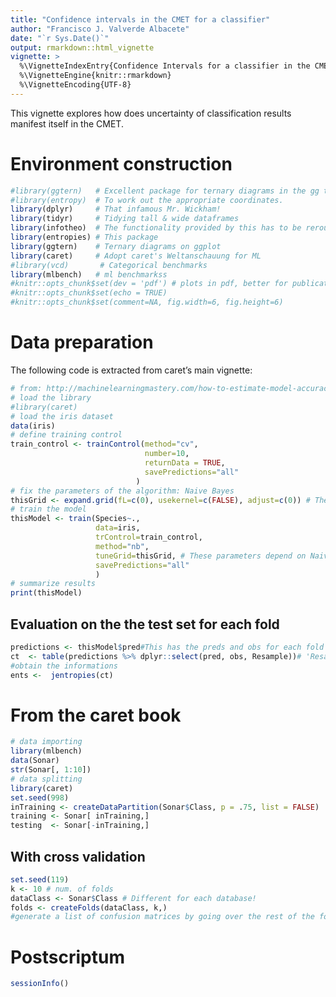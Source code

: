 ```yaml
---
title: "Confidence intervals in the CMET for a classifier"
author: "Francisco J. Valverde Albacete"
date: "`r Sys.Date()`"
output: rmarkdown::html_vignette
vignette: >
  %\VignetteIndexEntry{Confidence Intervals for a classifier in the CMET}
  %\VignetteEngine{knitr::rmarkdown}
  %\VignetteEncoding{UTF-8}
---
```


This vignette explores how does uncertainty of classification results manifest itself in the CMET.

# Environment construction

```r
#library(ggtern)   # Excellent package for ternary diagrams in the gg tradition
#library(entropy)  # To work out the appropriate coordinates.
library(dplyr)     # That infamous Mr. Wickham!
library(tidyr)     # Tidying tall & wide dataframes
library(infotheo)  # The functionality provided by this has to be rerouted through entropies
library(entropies) # This package
library(ggtern)    # Ternary diagrams on ggplot
library(caret)     # Adopt caret's Weltanschauung for ML
#library(vcd)       # Categorical benchmarks
library(mlbench)   # ml benchmarkss
#knitr::opts_chunk$set(dev = 'pdf') # plots in pdf, better for publication
#knitr::opts_chunk$set(echo = TRUE)
#knitr::opts_chunk$set(comment=NA, fig.width=6, fig.height=6)
```

# Data preparation

The following code is extracted from caret's main vignette:

```r
# from: http://machinelearningmastery.com/how-to-estimate-model-accuracy-in-r-using-the-caret-package/
# load the library
#library(caret)
# load the iris dataset
data(iris)
# define training control
train_control <- trainControl(method="cv", 
                              number=10,
                              returnData = TRUE,                   
                              savePredictions="all"
                            )
# fix the parameters of the algorithm: Naive Bayes
thisGrid <- expand.grid(fL=c(0), usekernel=c(FALSE), adjust=c(0)) # These parameters depend on Naive Bayes!
# train the model
thisModel <- train(Species~., 
                   data=iris, 
                   trControl=train_control, 
                   method="nb", 
                   tuneGrid=thisGrid, # These parameters depend on Naive Bayes!
                   savePredictions="all"
                   )
# summarize results
print(thisModel)
```

## Evaluation on the the test set for each fold

```r
predictions <- thisModel$pred#This has the preds and obs for each fold and value of the grid
ct  <- table(predictions %>% dplyr::select(pred, obs, Resample))# 'Resample' is the grid.
#obtain the informations
ents <-  jentropies(ct)
```


 
# From the caret book

```r
# data importing
library(mlbench)
data(Sonar)
str(Sonar[, 1:10])
# data splitting
library(caret)
set.seed(998)
inTraining <- createDataPartition(Sonar$Class, p = .75, list = FALSE)
training <- Sonar[ inTraining,]
testing  <- Sonar[-inTraining,]
```

## With cross validation

```r
set.seed(119)
k <- 10 # num. of folds
dataClass <- Sonar$Class # Different for each database!
folds <- createFolds(dataClass, k,)
#generate a list of confusion matrices by going over the rest of the folds
```

# Postscriptum

```r
sessionInfo()
```

<!-- # TO BE DELETED, FROM HERE ONWARDS -->
<!-- Vignettes are long form documentation commonly included in packages. Because they are part of the distribution of the package, they need to be as compact as possible. The `html_vignette` output type provides a custom style sheet (and tweaks some options) to ensure that the resulting html is as small as possible. The `html_vignette` format: -->

<!-- - Never uses retina figures -->
<!-- - Has a smaller default figure size -->
<!-- - Uses a custom CSS stylesheet instead of the default Twitter Bootstrap style -->

<!-- ## Vignette Info -->

<!-- Note the various macros within the `vignette` section of the metadata block above. These are required in order to instruct R how to build the vignette. Note that you should change the `title` field and the `\VignetteIndexEntry` to match the title of your vignette. -->

<!-- ## Styles -->

<!-- The `html_vignette` template includes a basic CSS theme. To override this theme you can specify your own CSS in the document metadata as follows: -->

<!--     output:  -->
<!--       rmarkdown::html_vignette: -->
<!--         css: mystyles.css -->

<!-- ## Figures -->

<!-- The figure sizes have been customised so that you can easily put two images side-by-side.  -->

<!-- ```{r, fig.show='hold'} -->
<!-- plot(1:10) -->
<!-- plot(10:1) -->
<!-- ``` -->

<!-- You can enable figure captions by `fig_caption: yes` in YAML: -->

<!--     output: -->
<!--       rmarkdown::html_vignette: -->
<!--         fig_caption: yes -->

<!-- Then you can use the chunk option `fig.cap = "Your figure caption."` in **knitr**. -->

<!-- ## More Examples -->

<!-- You can write math expressions, e.g. $Y = X\beta + \epsilon$, footnotes^[A footnote here.], and tables, e.g. using `knitr::kable()`. -->

<!-- ```{r, echo=FALSE, results='asis'} -->
<!-- knitr::kable(head(mtcars, 10)) -->
<!-- ``` -->

<!-- Also a quote using `>`: -->

<!-- > "He who gives up [code] safety for [code] speed deserves neither." -->
<!-- ([via](https://twitter.com/hadleywickham/status/504368538874703872)) -->

